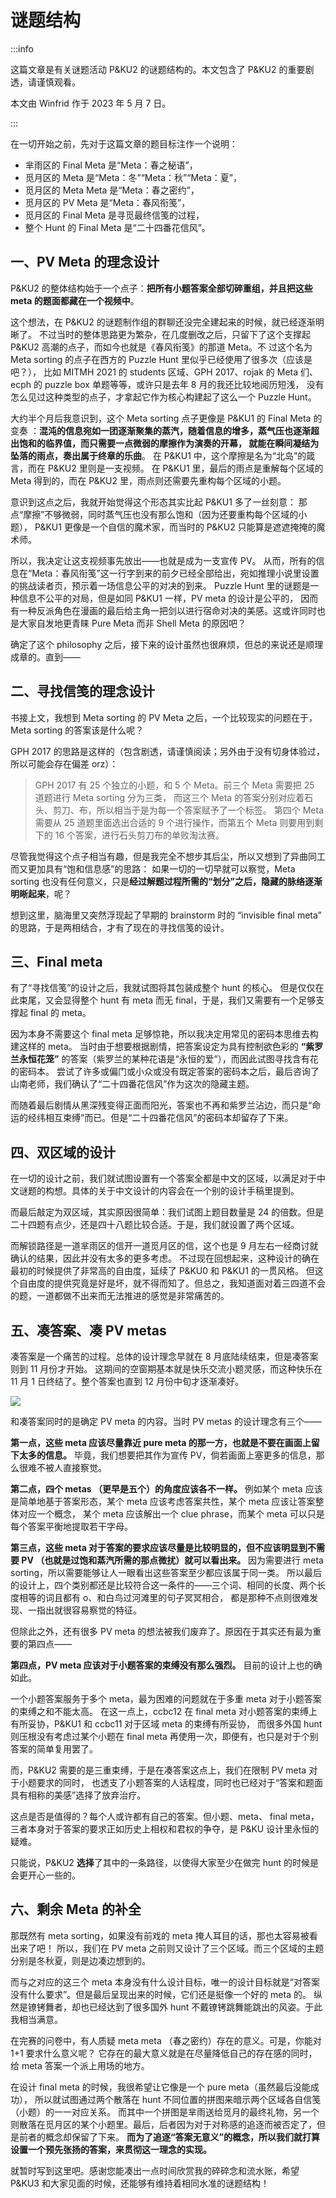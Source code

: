 # 谜题结构

:::info

这篇文章是有关谜题活动 P&KU2 的谜题结构的。本文包含了 P&KU2 的重要剧透，请谨慎观看。

本文由 Winfrid 作于 2023 年 5 月 7 日。

:::

在一切开始之前，先对于这篇文章的题目标注作一个说明：

- 芈雨区的 Final Meta 是“Meta：春之秘语”，
- 觅月区的 Meta 是“Meta：冬”“Meta：秋”“Meta：夏”，
- 觅月区的 Meta Meta 是“Meta：春之密约”，
- 觅月区的 PV Meta 是“Meta：春风衔笺”，
- 觅月区的 Final Meta 是寻觅最终信笺的过程，
- 整个 Hunt 的 Final Meta 是“二十四番花信风”。

## 一、PV Meta 的理念设计

P&KU2 的整体结构始于一个点子：**把所有小题答案全部切碎重组，并且把这些 meta 的题面都藏在一个视频中**。

这个想法，在 P&KU2 的谜题制作组的群聊还没完全建起来的时候，就已经逐渐明晰了。
不过当时的整体思路更为繁杂，在几度删改之后，只留下了这个支撑起 P&KU2 高潮的点子，而如今也就是《春风衔笺》的那道 Meta。不
过这个名为 Meta sorting 的点子在西方的 Puzzle Hunt 里似乎已经使用了很多次（应该是吧？），
比如 MITMH 2021 的 students 区域、GPH 2017、rojak 的 Meta 们、ecph 的 puzzle box 单题等等，或许只是去年 8 月的我还比较地阅历短浅，
没有怎么见过这种类型的点子，才拿起它作为核心构建起了这么一个 Puzzle Hunt。

大约半个月后我意识到，这个 Meta sorting 点子更像是 P&KU1 的 Final Meta 的变奏
：**混沌的信息宛如一团逐渐聚集的蒸汽，随着信息的增多，蒸气压也逐渐超出饱和的临界值，而只需要一点微弱的摩擦作为演奏的开幕，
就能在瞬间凝结为坠落的雨点，奏出属于终章的乐曲**。
在 P&KU1 中，这个摩擦是名为“北岛”的箴言，而在 P&KU2 里则是一支视频。
在 P&KU1 里，最后的雨点是重解每个区域的 Meta 得到的，而在 P&KU2 里，雨点则还需要先重构每个区域的小题。

意识到这点之后，我就开始觉得这个形态其实比起 P&KU1 多了一丝刻意：
那点“摩擦”不够微弱，同时蒸气压也没有那么饱和（因为还要重构每个区域的小题），
P&KU1 更像是一个自信的魔术家，而当时的 P&KU2 只能算是遮遮掩掩的魔术师。

所以，我决定让这支视频事先放出——也就是成为一支宣传 PV。
从而，所有的信息在“Meta：春风衔笺”这一行字到来的前夕已经全部给出，宛如推理小说里设置的挑战读者页，预示着一场信息公平的对决的到来。
Puzzle Hunt 里的谜题是一种信息不公平的对局，但是如同 P&KU1 一样，PV meta 的设计是公平的，
因而有一种反派角色在漫画的最后给主角一把剑以进行宿命对决的美感。这或许同时也是大家自发地更青睐 Pure Meta 而非 Shell Meta 的原因吧？

确定了这个 philosophy 之后，接下来的设计虽然也很麻烦，但总的来说还是顺理成章的。直到——

## 二、寻找信笺的理念设计

书接上文，我想到 Meta sorting 的 PV Meta 之后，一个比较现实的问题在于，Meta sorting 的答案该是什么呢？

GPH 2017 的思路是这样的（包含剧透，请谨慎阅读；另外由于没有切身体验过，所以可能会存在偏差 orz）：

> GPH 2017 有 25 个独立的小题，和 5 个 Meta。前三个 Meta 需要把 25 道题进行 Meta sorting 分为三类，
> 而这三个 Meta 的答案分别对应着石头、剪刀、布，所以相当于是为每一个答案赋予了一个标签。
> 第四个 Meta 需要从 25 道题里面选出合适的 9 个进行操作，而第五个 Meta 则要用到剩下的 16 个答案，进行石头剪刀布的单败淘汰赛。

尽管我觉得这个点子相当有趣，但是我完全不想步其后尘，所以又想到了异曲同工而又更加具有“饱和信息感”的思路：
如果一切的一切早就可以察觉，Meta sorting 也没有任何意义，只是**经过解题过程所需的“划分”之后，隐藏的脉络逐渐明晰起来**，呢？

想到这里，脑海里又突然浮现起了早期的 brainstorm 时的 “invisible final meta” 的思路，于是两相结合，才有了现在的寻找信笺的设计。

## 三、Final meta

有了“寻找信笺”的设计之后，我就试图将其包装成整个 hunt 的核心。
但是仅仅在此束尾，又会显得整个 hunt 有 meta 而无 final，于是，我们又需要有一个足够支撑起 final 的 meta。

因为本身不需要这个 final meta 足够惊艳，所以我决定用常见的密码本思维去构建这样的 meta。
当时由于想要根据剧情，把答案设定为具有控制欲色彩的 **“紫罗兰永恒花笼”** 的答案（紫罗兰的某种花语是“永恒的爱”），而因此试图寻找含有花的密码本。
尝试了许多或偏门或小众或没有既定答案的密码本之后，最后咨询了山南老师，我们确认了“二十四番花信风”作为这次的隐藏主题。

而随着最后剧情从黑深残变得正面而阳光，答案也不再和紫罗兰沾边，而只是“命运的经纬相互束缚”而已。但是“二十四番花信风”的密码本却留存了下来。

## 四、双区域的设计

在一切的设计之前，我们就试图设置有一个答案全都是中文的区域，以满足对于中文谜题的构想。具体的关于中文设计的内容会在一个别的设计手稿里提到。

而最后敲定为双区域，其实原因很简单：我们试图上题目数量是 24 的倍数。但是二十四题有点少，还是四十八题比较合适。于是，我们就设置了两个区域。

而解锁路径是一道芈雨区的信开一道觅月区的信，这个也是 9 月左右一经商讨就确认的结果，因此并没有太多的更多考虑。
不过现在回想起来，这种设计的确在最初的时候提供了非常高的自由度，延续了 P&KU0 和 P&KU1 的一贯风格。
但这个自由度的提供究竟是好是坏，就不得而知了。但总之，我知道面对着三四道不会的题，一道都做不出来而无法推进的感觉是非常痛苦的。

## 五、凑答案、凑 PV metas

凑答案是一个痛苦的过程。总体的设计理念早就在 8 月底陆续结束，但是凑答案则到 11 月份才开始。
这期间的空窗期基本就是快乐交流小题灵感，而这种快乐在 11 月 1 日终结了。整个答案也直到 12 月份中旬才逐渐凑好。

![](./01-mi-ti-jie-gou.assets/image_1.webp)

和凑答案同时的是确定 PV meta 的内容。当时 PV metas 的设计理念有三个——

**第一点，这些 meta 应该尽量靠近 pure meta 的那一方，也就是不要在画面上留下太多的信息。**
毕竟，我们想要把其作为宣传 PV，倘若画面上塞更多的信息，那么很难不被人直接察觉。

**第二点，四个 metas （更早是五个）的角度应该各不一样。**
例如某个 meta 应该是简单地基于答案形态，某个 meta 应该考虑答案共性，某个 meta 应该让答案整体对应一个概念，
某个 meta 应该解出一个 clue phrase，而某个 meta 可以只是每个答案平衡地提取若干字母。

**第三点，这些 meta 对于答案的要求应该尽量是比较明显的，但不应该明显到不需要 PV （也就是过饱和蒸汽所需的那点微扰）就可以看出来。**
因为需要进行 meta sorting，所以需要能够让人一眼看出这些答案至少都应该属于同一类。
所以最后的设计上，四个类别都还是比较符合这一条件的——三个词、相同的长度、两个长度相等的词且都有 o、和白鸟过河滩里的句子冥冥相合，
都是那种不点则很难发现、一指出就很容易察觉的特征。

但除此之外，还有很多 PV meta 的想法被我们废弃了。原因在于其实还有最为重要的第四点——

**第四点，PV meta 应该对于小题答案的束缚没有那么强烈。**
目前的设计上也的确如此。

一个小题答案服务于多个 meta，最为困难的问题就在于多重 meta 对于小题答案的束缚之和不能太高。
在这一点上，ccbc12 在 final meta 对小题答案的束缚上有所妥协，P&KU1 和 ccbc11 对于区域 meta 的束缚有所妥协，
而很多外国 hunt 则压根没有考虑过某个小题在 final meta 再使用一次，即便有，也只是对于个别答案的简单复用罢了。

而，P&KU2 需要的是三重束缚，于是在凑答案这点上，我们在限制 PV meta 对于小题要求的同时，
也透支了小题答案的人话程度，同时也已经对于“答案和题面具有相称的美感”选择了放弃治疗。

这点是否是值得的？每个人或许都有自己的答案。但小题、meta、 final meta，三者本身对于答案的要求正如历史上相权和君权的争夺，是 P&KU 设计里永恒的疑难。

只能说，P&KU2 **选择**了其中的一条路径，以使得大家至少在做完 hunt 的时候是会更开心一些的。

## 六、剩余 Meta 的补全

那既然有 meta sorting，如果没有前戏的 meta 掩人耳目的话，那也太容易被看出来了吧！
所以，我们在 PV meta 之前则又设计了三个区域。而三个区域的主题分别是冬秋夏，则是边凑边想到的。

而与之对应的这三个 meta 本身没有什么设计目标，唯一的设计目标就是“对答案没有什么要求”。但是最后呈现出来的时候，它们还是挺像一个好的 meta 的。
纵然是镣铐舞者，却也已经达到了很多国外 hunt 不戴镣铐跳舞能跳出的风姿。于此我相当满意。

在完赛的问卷中，有人质疑 meta meta （春之密约）存在的意义。可是，你能对 1+1 要求什么意义呢？
它存在的最大意义就是在尽量降低自己的存在感的同时，给 meta 答案一个派上用场的地方。

在设计 final meta 的时候，我很希望让它像是一个 pure meta（虽然最后没能成功），
所以就试图通过两个散落在 hunt 不同位置的拼图来暗示两个区域各自信笺（小题）的一一对应关系。
而其中一个拼图是芈雨送给觅月的最终礼物，另一个则散落在觅月区的某个小题里。最后，后者因为对于对称感的追逐而被否定了，但是前者的概念却保留了下来。
**而为了追逐“答案无意义”的概念，所以我们就打算设置一个预先张扬的答案，来贯彻这一理念的实现。**

就暂时写到这里吧。感谢您能凑出一点时间欣赏我的碎碎念和流水账，希望 P&KU3 和大家见面的时候，还能够有维持着相同水准的谜题结构！
